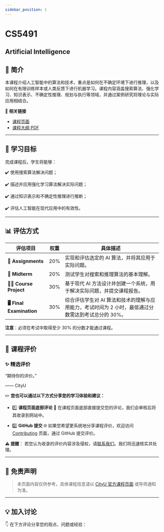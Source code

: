 ```yaml
---
sidebar_position: 1
---
```


# CS5491
## Artificial Intelligence

## **📘 简介**
本课程介绍人工智能中的算法和技术，重点是如何在不确定环境下进行推理，以及如何在有限训练样本或人类反馈下进行机器学习。课程内容涵盖搜索算法、强化学习、知识表示、不确定性推理、规划与执行等领域，并通过案例研究将理论与实际应用相结合。

🔗 **相关链接**
- [课程页面](#)
- [课程大纲 PDF](#)

---

## **🎯 学习目标**

完成课程后，学生将能够：

✔️ 使用搜索算法解决问题；

✔️ 描述并应用强化学习算法解决实际问题；

✔️ 通过知识表示和不确定性推理进行推断；

✔️ 评估人工智能在现代应用中的有效性。

---

## **📊 评估方式**

| **评估项目**              | **权重** | **具体描述**                                                                                       |
|--------------------------|---------|---------------------------------------------------------------------------------------------------|
| **📝 Assignments**         | 20%     | 实现和评估选定的 AI 算法，并将其应用于实际问题。                                                    |
| **📄 Midterm**             | 20%     | 测试学生对搜索和推理算法的基本理解。                                                               |
| **🧑‍💻 Course Project**      | 30%     | 基于现代 AI 方法设计并创建一个系统，用于解决实际问题，并提交课程报告。                                |
| **🖥️ Final Examination**    | 30%     | 综合评估学生对 AI 算法和技术的理解与应用能力，考试时间为 2 小时，最低通过分数需达到考试总分的 30%。      |

**注意**：必须在考试中取得至少 30% 的分数才能通过课程。

---

## **💬 课程评价**

### ✨ **精选评价**
<div className={commentStyles.commentBox}>
    <p className={commentStyles.commentText}>
        “期待你的评价。”
    </p>
    <p className={commentStyles.commentAuthor}>—— CityU</p>
</div>

✏️ **您也可以通过以下方式分享您的学习体验和建议：**

- 1️⃣ **课程页面底部评论**
💬 在课程页面底部直接提交您的评论，我们会审核后将其收录到网站中。

- 2️⃣ **GitHub 提交**
🌐 如果您希望更系统地分享课程评价，欢迎访问 [Contributing](https://github.com/penjc/cityU-navigator/contributing) 页面，通过 GitHub 提交评价。

**⚠️ 提醒**：
若您认为收录的评价内容涉及侵权，请[联系我们](https://github.com/penjc/cityU-navigator/issues)。我们将迅速核实并处理。

---

## **📌 免责声明**

> 本页面内容仅供参考，具体课程信息请以 [CityU 官方课程页面](#) 或导师通知为准。

---

## **💡 加入讨论**

👇 在下方评论分享您的观点、问题或经验：
<Utterances />